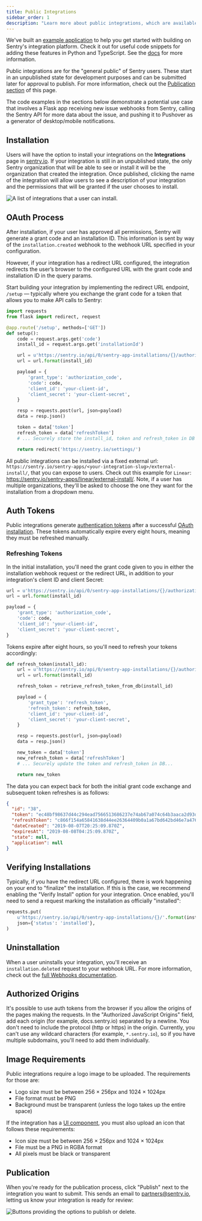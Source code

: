```yaml
---
title: Public Integrations
sidebar_order: 1
description: "Learn more about public integrations, which are available to all Sentry users."
---
```


<Alert>

We've built an [example application](https://github.com/getsentry/integration-platform-example) to help you get started with building on Sentry's integration platform. Check it out for useful code snippets for adding these features in Python and TypeScript. See the [docs](/organization/integrations/integration-platform/#example-app) for more information.

</Alert>

Public integrations are for the "general public" of Sentry users. These start in an unpublished state for development purposes and can be submitted later for approval to publish. For more information, check out the [Publication section](#publication) of this page.

The code examples in the sections below demonstrate a potential use case that involves a Flask app receiving new issue webhooks from Sentry, calling the Sentry API for more data about the issue, and pushing it to Pushover as a generator of desktop/mobile notifications.

## Installation

Users will have the option to install your integrations on the **Integrations** page in [sentry.io](https://sentry.io). If your integration is still in an unpublished state, the only Sentry organization that will be able to see or install it will be the organization that created the integration. Once published, clicking the name of the integration will allow users to see a description of your integration and the permissions that will be granted if the user chooses to install.

![A list of integrations that a user can install.](./img/integration-directory.png)

## OAuth Process

After installation, if your user has approved all permissions, Sentry will generate a grant code and an installation ID. This information is sent by way of the `installation.created` webhook to the webhook URL specified in your configuration.

However, if your integration has a redirect URL configured, the integration redirects the user’s browser to the configured URL with the grant code and installation ID in the query params.

Start building your integration by implementing the redirect URL endpoint, `/setup` — typically where you exchange the grant code for a token that allows you to make API calls to Sentry:

```python
import requests
from flask import redirect, request

@app.route('/setup', methods=['GET'])
def setup():
    code = request.args.get('code')
    install_id = request.args.get('installationId')

    url = u'https://sentry.io/api/0/sentry-app-installations/{}/authorizations/'
    url = url.format(install_id)

    payload = {
        'grant_type': 'authorization_code',
        'code': code,
        'client_id': 'your-client-id',
        'client_secret': 'your-client-secret',
    }

    resp = requests.post(url, json=payload)
    data = resp.json()

    token = data['token']
    refresh_token = data['refreshToken']
    # ... Securely store the install_id, token and refresh_token in DB ...

    return redirect('https://sentry.io/settings/')
```

All public integrations can be installed via a fixed external url: `https://sentry.io/sentry-apps/<your-integration-slug>/external-install/`, that you can expose to users. Check out this example for `Linear`: https://sentry.io/sentry-apps/linear/external-install/. Note, if a user has multiple organizations, they'll be asked to choose the one they want for the installation from a dropdown menu.

## Auth Tokens

Public integrations generate [authentication tokens](/organization/integrations/integration-platform/#auth-tokens) after a successful [OAuth installation](#oauth-process).
These tokens automatically expire every eight hours, meaning they must be refreshed manually.

### Refreshing Tokens

In the initial installation, you'll need the grant code given to you in either the installation webhook request or the redirect URL, in addition to your integration's client ID and client Secret:

```python
url = u'https://sentry.io/api/0/sentry-app-installations/{}/authorizations/'
url = url.format(install_id)

payload = {
    'grant_type': 'authorization_code',
    'code': code,
    'client_id': 'your-client-id',
    'client_secret': 'your-client-secret',
}
```

Tokens expire after eight hours, so you'll need to refresh your tokens accordingly:

```python
def refresh_token(install_id):
    url = u'https://sentry.io/api/0/sentry-app-installations/{}/authorizations/'
    url = url.format(install_id)

    refresh_token = retrieve_refresh_token_from_db(install_id)

    payload = {
        'grant_type': 'refresh_token',
        'refresh_token': refresh_token,
        'client_id': 'your-client-id',
        'client_secret': 'your-client-secret',
    }

    resp = requests.post(url, json=payload)
    data = resp.json()

    new_token = data['token']
    new_refresh_token = data['refreshToken']
    # ... Securely update the token and refresh_token in DB...

    return new_token
```

The data you can expect back for both the initial grant code exchange and subsequent token refreshes is as follows:

```json
{
  "id": "38",
  "token": "ec48bf98637d44c294ead7566513686237e74ab67a074c64b3aaca2d93dbb8f1",
  "refreshToken": "c866f154a65841638d44ee26364409b0a1a67bd642bd46e7a476f34f810712d6",
  "dateCreated": "2019-08-07T20:25:09.870Z",
  "expiresAt": "2019-08-08T04:25:09.870Z",
  "state": null,
  "application": null
}
```

## Verifying Installations

Typically, if you have the redirect URL configured, there is work happening on your end to "finalize" the installation. If this is the case, we recommend enabling the "Verify Install" option for your integration. Once enabled, you'll need to send a request marking the installation as officially "installed":

```python
requests.put(
    u'https://sentry.io/api/0/sentry-app-installations/{}/'.format(install_id),
    json={'status': 'installed'},
)
```

## Uninstallation

When a user uninstalls your integration, you'll receive an `installation.deleted` request to your webhook URL. For more information, check out the [full Webhooks documentation](/organization/integrations/integration-platform/webhooks/).

## Authorized Origins

It's possible to use auth tokens from the browser if you allow the origins of the pages making the requests. In the "Authorized JavaScript Origins" field, add each origin (for example, docs.sentry.io) separated by a newline. You don't need to include the protocol (http or https) in the origin. Currently, you can't use any wildcard characters (for example, `*.sentry.io`), so if you have multiple subdomains, you'll need to add them individually.

## Image Requirements

Public integrations require a logo image to be uploaded. The requirements for those are:

- Logo size must be between 256 &times; 256px and 1024 &times; 1024px
- File format must be PNG
- Background must be transparent (unless the logo takes up the entire space)

If the integration has a [UI component](/organization/integrations/integration-platform/ui-components), you must also upload an icon that follows these requirements:

- Icon size must be between 256 &times; 256px and 1024 &times; 1024px
- File must be a PNG in RGBA format
- All pixels must be black or transparent

## Publication

When you're ready for the publication process, click "Publish" next to the integration you want to submit. This sends an email to partners@sentry.io, letting us know your integration is ready for review:

![Buttons providing the options to publish or delete.](./img/publish-button.png)
